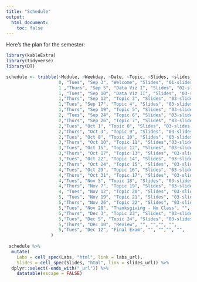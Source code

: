 ```yaml
---
title: "Schedule"
output:
  html_document:
    toc: false
---
```


Here's the plan for the semester:
\

```r
library(kableExtra)
library(tidyverse)
library(DT)
```


```r
schedule <- tribble(~Module, ~Weekday, ~Date, ~Topic, ~Slides, ~slides_url, ~Labs, ~labs_url,
                    0, "Tues", "Sep 3", "Welcome", "Slides", "01-slides-welcome.html", "", "",
                    1 ,"Thurs", "Sep 5", "Data Viz I", "Slides", "02-slides-data-viz-I.html", "", "",
                    1, "Tues", "Sep 10", "Data Viz II", "Slides", "03-slides-topic.html", "", "",
                    1,"Thurs", "Sep 12", "Topic 3", "Slides", "03-slides-topic.html", "Lab 1", "lab1.html",
                    1,"Tues", "Sep 17", "Topic 4", "Slides", "03-slides-topic.html", "", "",
                    1,"Thurs", "Sep 19", "Topic 5", "Slides", "03-slides-topic.html", "", "",
                    2, "Tues", "Sep 24", "Topic 6", "Slides", "03-slides-topic.html", "", "",
                    2,"Thurs", "Sep 26", "Topic 7", "Slides", "03-slides-topic.html", "Lab 2", "lab2.html",
                    2,"Tues", "Oct 1", "Topic 8", "Slides", "03-slides-topic.html", "", "",
                    2,"Thurs", "Oct 3", "Topic 9", "Slides", "03-slides-topic.html","", "",
                    2,"Tues", "Oct 8", "Topic 10", "Slides", "03-slides-topic.html","", "",
                    3,"Thurs", "Oct 10", "Topic 11", "Slides","03-slides-topic.html", "Lab 3", "lab3.html",
                    3,"Tues", "Oct 15", "Topic 12", "Slides", "03-slides-topic.html","", "",
                    3,"Thurs", "Oct 17", "Topic 13", "Slides", "03-slides-topic.html","", "",
                    3,"Tues", "Oct 22", "Topic 14", "Slides", "03-slides-topic.html","", "",
                    3,"Thurs", "Oct 24", "Topic 15", "Slides", "03-slides-topic.html","Lab 4", "lab4.html",
                    4,"Tues", "Oct 29", "Topic 16", "Slides", "03-slides-topic.html","", "",
                    4,"Thurs", "Oct 31", "Topic 17", "Slides", "03-slides-topic.html","", "",
                    4,"Tues", "Nov 5", "Topic 18", "Slides", "03-slides-topic.html","", "",
                    4,"Thurs", "Nov 7", "Topic 19", "Slides", "03-slides-topic.html","Lab 5", "lab5.html",
                    4, "Tues", "Nov 12", "Topic 20", "Slides", "03-slides-topic.html","", "",
                    5, "Tues", "Nov 19", "Topic 21", "Slides", "03-slides-topic.html","", "",
                    5,"Thurs", "Nov 26", "Topic 22", "Slides", "03-slides-topic.html","", "",
                    5,"Tues", "Nov 28", "Thanksgiving - No Class", "", "","", "",
                    5,"Thurs", "Dec 3", "Topic 23", "Slides", "03-slides-topic.html","Lab 6", "lab6.html",
                    5,"Tues", "Dec 5", "Topic 24", "Slides", "03-slides-topic.html","", "",
                    5,"Thurs", "Dec 10", "Review", "", "","", "",
                    5,"Tues", "Dec 12", "Final Exam", "", "","", "",
                 )
             
 schedule %>% 
  mutate(
    Labs = cell_spec(Labs, "html", link = labs_url),
    Slides = cell_spec(Slides, "html", link = slides_url)) %>%
  dplyr::select(-ends_with("_url")) %>%
    datatable(escape = FALSE) 

 

```


